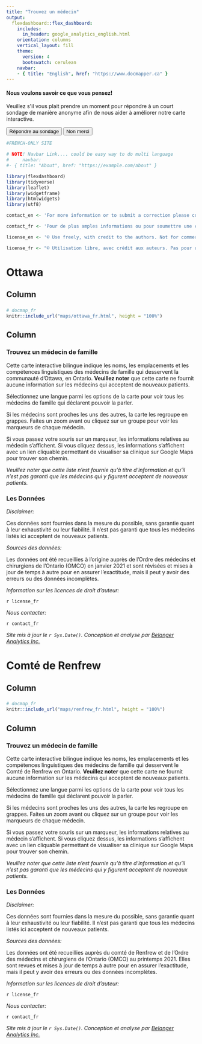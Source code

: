 ```yaml
---
title: "Trouvez un médecin"
output: 
  flexdashboard::flex_dashboard:
    includes:
      in_header: google_analytics_english.html
    orientation: columns
    vertical_layout: fill
    theme:
      version: 4
      bootswatch: cerulean
    navbar:
    - { title: "English", href: "https://www.docmapper.ca" }
---
```


```{=html}

<div class="modal show"  id="surveyModal">
  <div class="modal-dialog">
    <div class="modal-content">
          <div class="modal-header">
        <h4 class="modal-title">Nous voulons savoir ce que vous pensez!</h4>
      </div>
      <div class="modal-body"><p> Veuillez s'il vous plait prendre un moment pour répondre à un court sondage de manière anonyme afin de nous aider à améliorer notre carte interactive.</p></div>
      <div class="modal-footer">
      <button id="a" type="button" class="btn btn-default" onclick="window.open(&#39;https://redcap.montfort.on.ca/redcap/surveys/?s=3MA8YWRTL4EDF8EN&#39;, &#39;_blank&#39;)">Répondre au sondage</button>
        <button type="button" class="btn btn-default" data-dismiss="modal" >Non merci</button>
      </div>
    </div>
  </div>

</div>
  
<script>
  $('#surveyModal').modal('show');
</script>
```



```r
#FRENCH-ONLY SITE

# NOTE! Navbar Link.... could be easy way to do multi language
#     navbar:
#- { title: "About", href: "https://example.com/about" }

library(flexdashboard)
library(tidyverse)
library(leaflet)
library(widgetframe)
library(htmlwidgets)
library(utf8)

contact_en <- 'For more information or to submit a correction please contact  [lbjerre@uottawa.ca](mailto:lbjerre@uottawa.ca).'

contact_fr <- 'Pour de plus amples informations ou pour soumettre une correction, veuillez contacter [lbjerre@uottawa.ca](mailto:lbjerre@uottawa.ca).'

license_en <- '© Use freely, with credit to the authors. Not for commercial use. Do not modify or translate without permission. This work is licensed under a [Creative Commons Attribution-NonCommercial-ShareAlike 4.0 International License](http://creativecommons.org/licenses/by-nc-sa/4.0/). Please contact [lbjerre@uottawa.ca](mailto:lbjerre@uottawa.ca) for more information.'

license_fr <- "© Utilisation libre, avec crédit aux auteurs. Pas pour usage commercial. Ne pas modifier ou traduire sans autorisation. Ce travail est sous licence [Creative Commons Attribution-NonCommercial-ShareAlike 4.0 International License](http://creativecommons.org/licenses/by-nc-sa/4.0/). Veuillez contacter [lbjerre@uottawa.ca](mailto:lbjerre@uottawa.ca) pour plus d'informations."

```

Ottawa {data-navmenu="Cartes des régions"}
=====================================  

Column {data-width=650}
-----------------------------------------------------------------------

### 

```r

# docmap_fr
knitr::include_url("maps/ottawa_fr.html", height = "100%")

```

Column {data-width=350}
-----------------------------------------------------------------------


### Trouvez un médecin de famille 

Cette carte interactive bilingue indique les noms, les emplacements et les compétences linguistiques des médecins de famille qui desservent la communauté d'Ottawa, en Ontario. **Veuillez noter** que cette carte ne fournit aucune information sur les médecins qui acceptent de nouveaux patients.

Sélectionnez une langue parmi les options de la carte pour voir tous les médecins de famille qui déclarent pouvoir la parler.

Si les médecins sont proches les uns des autres, la carte les regroupe en grappes. Faites un zoom avant ou cliquez sur un groupe pour voir les marqueurs de chaque médecin.

Si vous passez votre souris sur un marqueur, les informations relatives au médecin s'affichent. Si vous cliquez dessus, les informations s'affichent avec un lien cliquable permettant de visualiser sa clinique sur Google Maps pour trouver son chemin.

*Veuillez noter que cette liste n'est fournie qu'à titre d'information et qu'il n'est pas garanti que les médecins qui y figurent acceptent de nouveaux patients.*


### Les Données

*Disclaimer:*  

Ces données sont fournies dans la mesure du possible, sans garantie quant à leur exhaustivité ou leur fiabilité. Il n'est pas garanti que tous les médecins listés ici acceptent de nouveaux patients.

*Sources des données:*

Les données ont été recueillies à l'origine auprès de l'Ordre des médecins et chirurgiens de l'Ontario (OMCO) en janvier 2021 et sont révisées et mises à jour de temps à autre pour en assurer l'exactitude, mais il peut y avoir des erreurs ou des données incomplètes. 

*Information sur les licences de droit d'auteur:*

`r license_fr`

*Nous contacter:*

`r contact_fr`

*Site mis à jour le `r Sys.Date()`. Conception et analyse par [Belanger Analytics Inc.](https://www.belangeranalytics.com)*




Comté de Renfrew {data-navmenu="Cartes des régions"}
=====================================  

Column {data-width=650}
-----------------------------------------------------------------------

### 

```r

# docmap_fr
knitr::include_url("maps/renfrew_fr.html", height = "100%")

```

Column {data-width=350}
-----------------------------------------------------------------------


### Trouvez un médecin de famille 

Cette carte interactive bilingue indique les noms, les emplacements et les compétences linguistiques des médecins de famille qui desservent le Comté de Renfrew en Ontario. **Veuillez noter** que cette carte ne fournit aucune information sur les médecins qui acceptent de nouveaux patients.

Sélectionnez une langue parmi les options de la carte pour voir tous les médecins de famille qui déclarent pouvoir la parler.

Si les médecins sont proches les uns des autres, la carte les regroupe en grappes. Faites un zoom avant ou cliquez sur un groupe pour voir les marqueurs de chaque médecin.

Si vous passez votre souris sur un marqueur, les informations relatives au médecin s'affichent. Si vous cliquez dessus, les informations s'affichent avec un lien cliquable permettant de visualiser sa clinique sur Google Maps pour trouver son chemin.

*Veuillez noter que cette liste n'est fournie qu'à titre d'information et qu'il n'est pas garanti que les médecins qui y figurent acceptent de nouveaux patients.*


### Les Données

*Disclaimer:*  

Ces données sont fournies dans la mesure du possible, sans garantie quant à leur exhaustivité ou leur fiabilité. Il n'est pas garanti que tous les médecins listés ici acceptent de nouveaux patients.

*Sources des données:*

Les données ont été recueillies auprès du comté de Renfrew et de l'Ordre des médecins et chirurgiens de l'Ontario (OMCO) au printemps 2021. Elles sont revues et mises à jour de temps à autre pour en assurer l'exactitude, mais il peut y avoir des erreurs ou des données incomplètes. 

*Information sur les licences de droit d'auteur:*

`r license_fr`

*Nous contacter:*

`r contact_fr`

*Site mis à jour le `r Sys.Date()`. Conception et analyse par [Belanger Analytics Inc.](https://www.belangeranalytics.com)*
